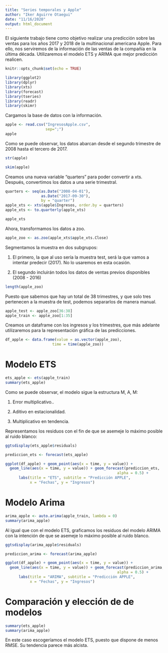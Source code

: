 ```yaml
---
title: "Series temporales y Apple"
author: "Iker Aguirre Otaegui"
date: "11/16/2020"
output: html_document
---
```



El siguiente trabajo tiene como objetivo realizar una predicción sobre las ventas para los años 2017 y 2018  de la multinacional americana Apple. Para ello, nos serviremos de la información de las ventas de la compañía en la última década. Utilizaremos el modelo ETS y ARIMA que mejor predicción realicen.


```r
knitr::opts_chunk$set(echo = TRUE)
```

```r
library(ggplot2)
library(dplyr)
library(xts)
library(forecast)
library(tseries)
library(readr)
library(skimr)
```


Cargamos la base de datos con la información.


```r
apple <- read.csv("IngresosApple.csv", 
                  sep=";")
apple
```

Como se puede observar, los datos abarcan desde el segundo trimestre de 2008 hasta el tercero de 2017.


```r
str(apple)
```

```r
skim(apple)
```

Creamos una nueva variable "quarters" para poder convertir a xts. Después, convertimos los datos a una serie trimestral.


```r
quarters <- seq(as.Date("2008-04-01"), 
                as.Date("2017-09-30"), 
                by = "quarter")
apple_xts <- xts(apple$Ingresos, order.by = quarters)
apple_xts <- to.quarterly(apple_xts)
```

```r
apple_xts
```


Ahora, transformamos los datos a zoo.


```r
apple_zoo <- as.zoo(apple_xts$apple_xts.Close)
```

Segmentamos la muestra en dos subgrupos:

1. El primero, la que al uso sería la muestra test, será la que vamos a intentar predecir (2017). No lo usaremos en esta ocasión.

2. El segundo incluirán todos los datos de ventas previos disponibles (2008 - 2016)

```r
length(apple_zoo)
```


Puesto que sabemos que hay un total de 38 trimestres, y que solo tres pertenecen a la muestra de test, podemos separarlos de manera manual.


```r
apple_test <- apple_zoo[36:38]
apple_train <- apple_zoo[1:35]
```


Creamos un dataframe con los ingresos y los trimestres, que más adelante utilizaremos para la representación gráfica de las predicciones.


```r
df_apple <- data.frame(value = as.vector(apple_zoo),
                     time = time(apple_zoo))
```


# Modelo ETS


```r
ets_apple <- ets(apple_train)
summary(ets_apple)
```


Como se puede observar, el modelo sigue la estructura M, A, M:

1. Error multiplicativo..

2. Aditivo en estacionalidad.

3. Multiplicativo en tendencia.

Representamos los residuos con el fin de que se asemeje lo máximo posible al ruido blanco:


```r
ggtsdisplay(ets_apple$residuals)
```

```r
prediccion_ets <- forecast(ets_apple)

ggplot(df_apple) + geom_point(aes(x = time, y = value)) + 
  geom_line(aes(x = time, y = value)) + geom_forecast(prediccion_ets, 
                                                  alpha = 0.5) +                         
      labs(title = "ETS", subtitle = "Predicción APPLE",   
           x = "Fechas", y = "Ingresos")
```

# Modelo Arima


```r
arima_apple <- auto.arima(apple_train, lambda = 0)
summary(arima_apple)
```


Al igual que con el modelo ETS, graficamos los residuos del modelo ARIMA con la intención de que se asemeje lo máximo posible al ruido blanco.


```r
ggtsdisplay(arima_apple$residuals)
```

```r
prediccion_arima <- forecast(arima_apple)

ggplot(df_apple) + geom_point(aes(x = time, y = value)) + 
  geom_line(aes(x = time, y = value)) + geom_forecast(prediccion_arima, 
                                                  alpha = 0.5) +                         
      labs(title = "ARIMA", subtitle = "Predicción APPLE",   
           x = "Fechas", y = "Ingresos")
```


# Comparación y elección de de modelos


```r
summary(ets_apple)
summary(arima_apple)
```


En este caso escogeríamos el modelo ETS, puesto que dispone de menos RMSE. Su tendencia parece más alcista.